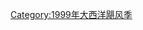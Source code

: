 {{Hurricane_season_bar_start|year=1999}}
{{Hurricane_season_bar_button|buttonspacing=0.25em|intensity={{Storm_colour|storm}}|stormname=Arlene|strength=Tropical Storm|linkname=1999年大西洋飓风季#热带风暴阿琳|storminitial=A}}
{{Hurricane_season_bar_button|buttonspacing=0.25em|intensity={{Storm_colour|depression}}|stormname=Two|strength=Tropical Depression|linkname=1999年大西洋飓风季#第二号热带低气压|storminitial=2}}
{{Hurricane_season_bar_button|buttonspacing=0.25em|intensity={{Storm_colour|cat4}}|stormname=Bret|strength=Category 4|linkname=飓风布雷特|storminitial=B}}
{{Hurricane_season_bar_button|buttonspacing=0.25em|intensity={{Storm_colour|cat4}}|stormname=Cindy|strength=Category 4|linkname=1999年飓风辛迪|storminitial=C}}
{{Hurricane_season_bar_button|buttonspacing=0.25em|intensity={{Storm_colour|cat2}}|stormname=Dennis|strength=Category 2|linkname=1999年飓风丹尼斯|storminitial=D}}
{{Hurricane_season_bar_button|buttonspacing=0.25em|intensity={{Storm_colour|storm}}|stormname=Emily|strength=Tropical Storm|linkname=1999年大西洋飓风季#热带风暴艾米莉|storminitial=E}}
{{Hurricane_season_bar_button|buttonspacing=0.25em|intensity={{Storm_colour|depression}}|stormname=Seven|strength=Tropical Depression|linkname=1999年大西洋飓风季#第七号热带低气压|storminitial=7}}
{{Hurricane_season_bar_button|buttonspacing=0.25em|intensity={{Storm_colour|cat4}}|stormname=Floyd|strength=Category 4|linkname=飓风弗洛伊德|storminitial=F}}
</tr><tr><td><!--pixel-wide gap--></td></tr><tr>
{{Hurricane_season_bar_button|buttonspacing=0.25em|intensity={{Storm_colour|cat4}}|stormname=Gert|strength=Category 4|linkname=1999年飓风格特|storminitial=G}}
{{Hurricane_season_bar_button|buttonspacing=0.25em|intensity={{Storm_colour|storm}}|stormname=Harvey|strength=Tropical Storm|linkname=1999年热带风暴哈维|storminitial=H}}
{{Hurricane_season_bar_button|buttonspacing=0.25em|intensity={{Storm_colour|depression}}|stormname=Eleven|strength=Tropical Depression|linkname=1999年10月墨西哥洪水|storminitial=11}}
{{Hurricane_season_bar_button|buttonspacing=0.25em|intensity={{Storm_colour|depression}}|stormname=Twelve|strength=Tropical Depression|linkname=1999年大西洋飓风季#第十二号热带低气压|storminitial=12}}
{{Hurricane_season_bar_button|buttonspacing=0.25em|intensity={{Storm_colour|cat2}}|stormname=Irene|strength=Category 2|linkname=1999年飓风艾琳|storminitial=I}}
{{Hurricane_season_bar_button|buttonspacing=0.25em|intensity={{Storm_colour|cat2}}|stormname=Jose|strength=Category 2|linkname=1999年飓风何塞|storminitial=J}}
{{Hurricane_season_bar_button|buttonspacing=0.25em|intensity={{Storm_colour|storm}}|stormname=Katrina|strength=Tropical Storm|linkname=1999年热带风暴卡特里娜|storminitial=K}}
{{Hurricane_season_bar_button|buttonspacing=0.25em|intensity={{Storm_colour|cat4}}|stormname=Lenny|strength=Category 4|linkname=飓风莱尼|storminitial=L}}
{{Hurricane_season_bar_end}}<noinclude>[[Category:飓风模板|{{PAGENAME}}]][[Category:1999年大西洋飓风季]]</noinclude>